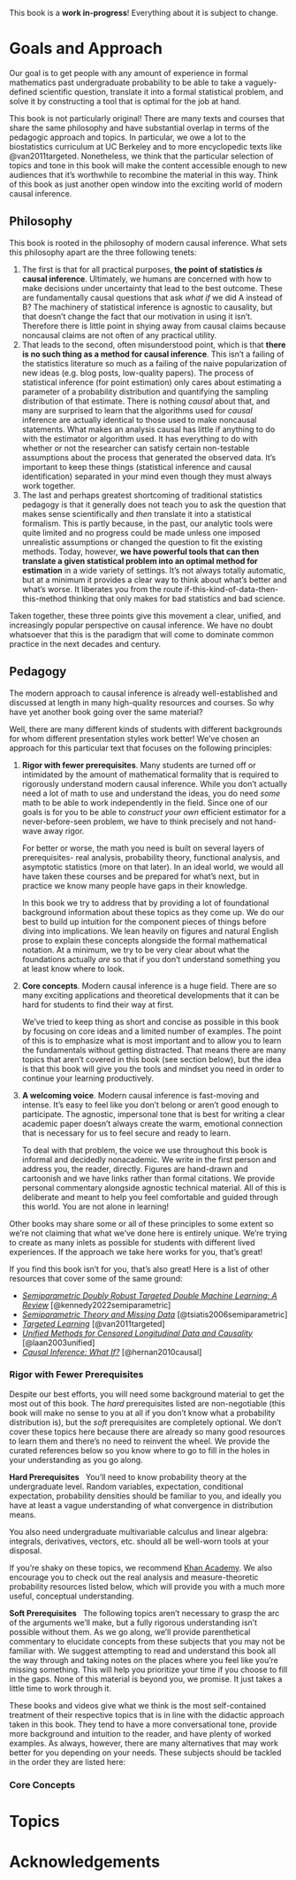 ::: {.callout-important}
This book is a **work in-progress**! Everything about it is subject to change.
:::

# Goals and Approach {.unnumbered}

Our goal is to get people with any amount of experience in formal mathematics past undergraduate probability to be able to take a vaguely-defined scientific question, translate it into a formal statistical problem, and solve it by constructing a tool that is optimal for the job at hand.

This book is not particularly original! There are many texts and courses that share the same philosophy and have substantial overlap in terms of the pedagogic approach and topics. In particular, we owe a lot to the biostatistics curriculum at UC Berkeley and to more encyclopedic texts like @van2011targeted. Nonetheless, we think that the particular selection of topics and tone in this book will make the content accessible enough to new audiences that it’s worthwhile to recombine the material in this way. Think of this book as just another open window into the exciting world of modern causal inference.

## Philosophy

This book is rooted in the philosophy of modern causal inference. What sets this philosophy apart are the three following tenets:

1. The first is that for all practical purposes, **the point of statistics *is* causal inference**. Ultimately, we humans are concerned with how to make decisions under uncertainty that lead to the best outcome. These are fundamentally causal questions that ask *what if* we did A instead of B? The machinery of statistical inference is agnostic to causality, but that doesn't change the fact that our motivation in using it isn't. Therefore there is little point in shying away from causal claims because noncausal claims are not often of any practical utility.
1. That leads to the second, often misunderstood point, which is that **there is no such thing as a method for causal inference**. This isn't a failing of the statistics literature so much as a failing of the naive popularization of new ideas (e.g. blog posts, low-quality papers). The process of statistical inference (for point estimation) only cares about estimating a parameter of a probability distribution and quantifying the sampling distribution of that estimate. There is nothing *causal* about that, and many are surprised to learn that the algorithms used for *causal* inference are actually identical to those used to make noncausal statements. What makes an analysis causal has little if anything to do with the estimator or algorithm used. It has everything to do with whether or not the researcher can satisfy certain non-testable assumptions about the process that generated the observed data. It's important to keep these things (statistical inference and causal identification) separated in your mind even though they must always work together.
1. The last and perhaps greatest shortcoming of traditional statistics pedagogy is that it generally does not teach you to ask the question that makes sense scientifically and *then* translate it into a statistical formalism. This is partly because, in the past, our analytic tools were quite limited and no progress could be made unless one imposed unrealistic assumptions or changed the question to fit the existing methods. Today, however, **we have powerful tools that can then translate a given statistical problem into an optimal method for estimation** in a wide variety of settings. It's not always totally automatic, but at a minimum it provides a clear way to think about what's better and what's worse. It liberates you from the route if-this-kind-of-data-then-this-method thinking that only makes for bad statistics and bad science.

Taken together, these three points give this movement a clear, unified, and increasingly popular perspective on causal inference. We have no doubt whatsoever that this is the paradigm that will come to dominate common practice in the next decades and century.

## Pedagogy

The modern approach to causal inference is already well-established and discussed at length in many high-quality resources and courses. So why have yet another book going over the same material?

Well, there are many different kinds of students with different backgrounds for whom different presentation styles work better! We’ve chosen an approach for this particular text that focuses on the following principles:

1. **Rigor with fewer prerequisites**. Many students are turned off or intimidated by the amount of mathematical formality that is required to rigorously understand modern causal inference. While you don’t actually need a lot of math to use and understand the ideas, you do need *some* math to be able to work independently in the field. Since one of our goals is for you to be able to *construct your own* efficient estimator for a never-before-seen problem, we have to think precisely and not hand-wave away rigor.

    For better or worse, the math you need is built on several layers of prerequisites- real analysis, probability theory, functional analysis, and asymptotic statistics (more on that later). In an ideal world, we would all have taken these courses and be prepared for what’s next, but in practice we know many people have gaps in their knowledge.

    In this book we try to address that by providing a lot of foundational background information about these topics as they come up. We do our best to build up intuition for the component pieces of things before diving into implications. We lean heavily on figures and natural English prose to explain these concepts alongside the formal mathematical notation. At a minimum, we try to be very clear about what the foundations actually *are* so that if you don’t understand something you at least know where to look.
1. **Core concepts**. Modern causal inference is a huge field. There are so many exciting applications and theoretical developments that it can be hard for students to find their way at first.

    We've tried to keep thing as short and concise as possible in this book by focusing on core ideas and a limited number of examples. The point of this is to emphasize what is most important and to allow you to learn the fundamentals without getting distracted. That means there are many topics that aren't covered in this book (see section below), but the idea is that this book will give you the tools and mindset you need in order to continue your learning productively.
1. **A welcoming voice**. Modern causal inference is fast-moving and intense. It’s easy to feel like you don’t belong or aren’t good enough to participate. The agnostic, impersonal tone that is best for writing a clear academic paper doesn’t always create the warm, emotional connection that is necessary for us to feel secure and ready to learn.

    To deal with that problem, the voice we use throughout this book is informal and decidedly nonacademic. We write in the first person and address you, the reader, directly. Figures are hand-drawn and cartoonish and we have links rather than formal citations. We provide personal commentary alongside agnostic technical material. All of this is deliberate and meant to help you feel comfortable and guided through this world. You are not alone in learning!

Other books may share some or all of these principles to some extent so we’re not claiming that what we’ve done here is entirely unique. We’re trying to create as many inlets as possible for students with different lived experiences. If the approach we take here works for you, that’s great!

If you find this book isn’t for you, that’s also great! Here is a list of other resources that cover some of the same ground:

* [*Semiparametric Doubly Robust Targeted Double Machine Learning: A Review*](https://arxiv.org/pdf/2203.06469.pdf) [@kennedy2022semiparametric]
* [*Semiparametric Theory and Missing Data*](https://link.springer.com/book/10.1007/0-387-37345-4) [@tsiatis2006semiparametric]
* [*Targeted Learning*](https://link.springer.com/book/10.1007/978-1-4419-9782-1) [@van2011targeted]
* [*Unified Methods for Censored Longitudinal Data and Causality*](https://link.springer.com/book/10.1007/978-0-387-21700-0) [@laan2003unified]
* [*Causal Inference: What If?*](https://www.hsph.harvard.edu/miguel-hernan/causal-inference-book/) [@hernan2010causal]

### Rigor with Fewer Prerequisites

Despite our best efforts, you will need some background material to get the most out of this book. The *hard* prerequisites listed are non-negotiable (this book will make no sense to you at all if you don't know what a probability distribution is), but the *soft* prerequisites are completely optional. We don't cover these topics here because there are already so many good resources to learn them and there’s no need to reinvent the wheel. We provide the curated references below so you know where to go to fill in the holes in your understanding as you go along.

**Hard Prerequisites** &nbsp; You'll need to know probability theory at the undergraduate level. Random variables, expectation, conditional expectation, probability densities should be familiar to you, and ideally you have at least a vague understanding of what convergence in distribution means.

You also need undergraduate multivariable calculus and linear algebra: integrals, derivatives, vectors, etc. should all be well-worn tools at your disposal.

If you're shaky on these topics, we recommend [Khan Academy](https://www.khanacademy.org/). We also encourage you to check out the real analysis and measure-theoretic probability resources listed below, which will provide you with a much more useful, conceptual understanding.

**Soft Prerequisites** &nbsp; The following topics aren't necessary to grasp the arc of the arguments we'll make, but a fully rigorous understanding isn't possible without them. As we go along, we'll provide parenthetical commentary to elucidate concepts from these subjects that you may not be familiar with. We suggest attempting to read and understand this book all the way through and taking notes on the places where you feel like you're missing something. This will help you prioritize your time if you choose to fill in the gaps. None of this material is beyond you, we promise. It just takes a little time to work through it.

These books and videos give what we think is the most self-contained treatment of their respective topics that is in line with the didactic approach taken in this book. They tend to have a more conversational tone, provide more background and intuition to the reader, and have plenty of worked examples. As always, however, there are many alternatives that may work better for you depending on your needs. These subjects should be tackled in the order they are listed here:

### Core Concepts

# Topics {.unnumbered}

# Acknowledgements {.unnumbered}
